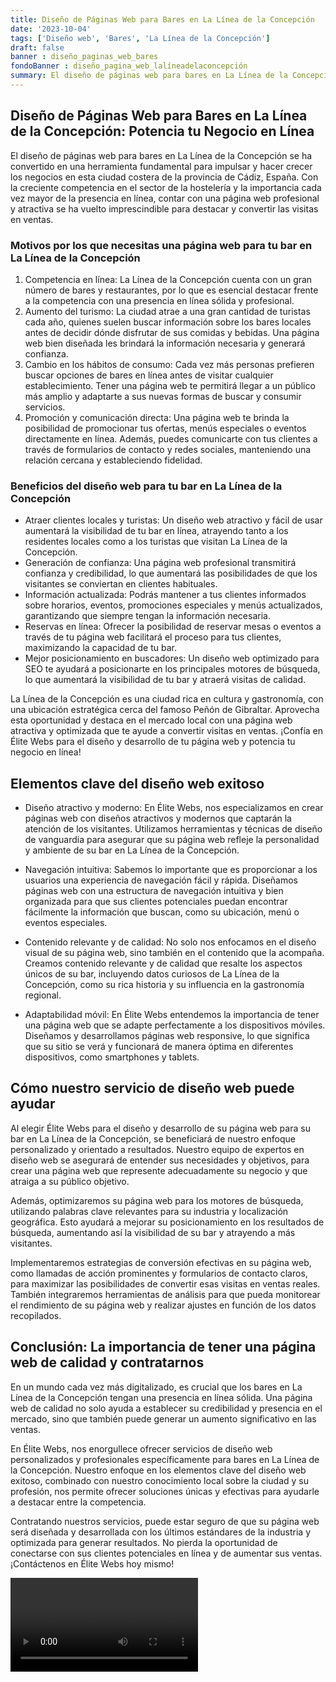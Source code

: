 ```yaml
---
title: Diseño de Páginas Web para Bares en La Línea de la Concepción
date: '2023-10-04'
tags: ['Diseño web', 'Bares', 'La Línea de la Concepción']
draft: false
banner : diseño_paginas_web_bares
fondoBanner : diseño_pagina_web_lalíneadelaconcepción
summary: El diseño de páginas web para bares en La Línea de la Concepción se ha convertido en una herramienta fundamental para impulsar y hacer crecer los negocios en esta ciudad costera de la provincia de Cádiz, España. Con la creciente competencia en el sector de la hostelería y la importancia cada vez mayor de la presencia en línea, contar con una página web profesional y atractiva se ha vuelto imprescindible para destacar y convertir las visitas en ventas.
---
```


## Diseño de Páginas Web para Bares en La Línea de la Concepción: Potencia tu Negocio en Línea

El diseño de páginas web para bares en La Línea de la Concepción se ha convertido en una herramienta fundamental para impulsar y hacer crecer los negocios en esta ciudad costera de la provincia de Cádiz, España. Con la creciente competencia en el sector de la hostelería y la importancia cada vez mayor de la presencia en línea, contar con una página web profesional y atractiva se ha vuelto imprescindible para destacar y convertir las visitas en ventas.

### Motivos por los que necesitas una página web para tu bar en La Línea de la Concepción

1. Competencia en línea: La Línea de la Concepción cuenta con un gran número de bares y restaurantes, por lo que es esencial destacar frente a la competencia con una presencia en línea sólida y profesional.
2. Aumento del turismo: La ciudad atrae a una gran cantidad de turistas cada año, quienes suelen buscar información sobre los bares locales antes de decidir dónde disfrutar de sus comidas y bebidas. Una página web bien diseñada les brindará la información necesaria y generará confianza.
3. Cambio en los hábitos de consumo: Cada vez más personas prefieren buscar opciones de bares en línea antes de visitar cualquier establecimiento. Tener una página web te permitirá llegar a un público más amplio y adaptarte a sus nuevas formas de buscar y consumir servicios.
4. Promoción y comunicación directa: Una página web te brinda la posibilidad de promocionar tus ofertas, menús especiales o eventos directamente en línea. Además, puedes comunicarte con tus clientes a través de formularios de contacto y redes sociales, manteniendo una relación cercana y estableciendo fidelidad.

### Beneficios del diseño web para tu bar en La Línea de la Concepción

- Atraer clientes locales y turistas: Un diseño web atractivo y fácil de usar aumentará la visibilidad de tu bar en línea, atrayendo tanto a los residentes locales como a los turistas que visitan La Línea de la Concepción.
- Generación de confianza: Una página web profesional transmitirá confianza y credibilidad, lo que aumentará las posibilidades de que los visitantes se conviertan en clientes habituales.
- Información actualizada: Podrás mantener a tus clientes informados sobre horarios, eventos, promociones especiales y menús actualizados, garantizando que siempre tengan la información necesaria.
- Reservas en línea: Ofrecer la posibilidad de reservar mesas o eventos a través de tu página web facilitará el proceso para tus clientes, maximizando la capacidad de tu bar.
- Mejor posicionamiento en buscadores: Un diseño web optimizado para SEO te ayudará a posicionarte en los principales motores de búsqueda, lo que aumentará la visibilidad de tu bar y atraerá visitas de calidad.

La Línea de la Concepción es una ciudad rica en cultura y gastronomía, con una ubicación estratégica cerca del famoso Peñón de Gibraltar. Aprovecha esta oportunidad y destaca en el mercado local con una página web atractiva y optimizada que te ayude a convertir visitas en ventas. ¡Confía en Élite Webs para el diseño y desarrollo de tu página web y potencia tu negocio en línea!

<GifSeo />

<Cta />

## Elementos clave del diseño web exitoso

- Diseño atractivo y moderno: En Élite Webs, nos especializamos en crear páginas web con diseños atractivos y modernos que captarán la atención de los visitantes. Utilizamos herramientas y técnicas de diseño de vanguardia para asegurar que su página web refleje la personalidad y ambiente de su bar en La Línea de la Concepción.

- Navegación intuitiva: Sabemos lo importante que es proporcionar a los usuarios una experiencia de navegación fácil y rápida. Diseñamos páginas web con una estructura de navegación intuitiva y bien organizada para que sus clientes potenciales puedan encontrar fácilmente la información que buscan, como su ubicación, menú o eventos especiales.

- Contenido relevante y de calidad: No solo nos enfocamos en el diseño visual de su página web, sino también en el contenido que la acompaña. Creamos contenido relevante y de calidad que resalte los aspectos únicos de su bar, incluyendo datos curiosos de La Línea de la Concepción, como su rica historia y su influencia en la gastronomía regional.

- Adaptabilidad móvil: En Élite Webs entendemos la importancia de tener una página web que se adapte perfectamente a los dispositivos móviles. Diseñamos y desarrollamos páginas web responsive, lo que significa que su sitio se verá y funcionará de manera óptima en diferentes dispositivos, como smartphones y tablets.

## Cómo nuestro servicio de diseño web puede ayudar

Al elegir Élite Webs para el diseño y desarrollo de su página web para su bar en La Línea de la Concepción, se beneficiará de nuestro enfoque personalizado y orientado a resultados. Nuestro equipo de expertos en diseño web se asegurará de entender sus necesidades y objetivos, para crear una página web que represente adecuadamente su negocio y que atraiga a su público objetivo.

Además, optimizaremos su página web para los motores de búsqueda, utilizando palabras clave relevantes para su industria y localización geográfica. Esto ayudará a mejorar su posicionamiento en los resultados de búsqueda, aumentando así la visibilidad de su bar y atrayendo a más visitantes.

Implementaremos estrategias de conversión efectivas en su página web, como llamadas de acción prominentes y formularios de contacto claros, para maximizar las posibilidades de convertir esas visitas en ventas reales. También integraremos herramientas de análisis para que pueda monitorear el rendimiento de su página web y realizar ajustes en función de los datos recopilados.

## Conclusión: La importancia de tener una página web de calidad y contratarnos

En un mundo cada vez más digitalizado, es crucial que los bares en La Línea de la Concepción tengan una presencia en línea sólida. Una página web de calidad no solo ayuda a establecer su credibilidad y presencia en el mercado, sino que también puede generar un aumento significativo en las ventas.

En Élite Webs, nos enorgullece ofrecer servicios de diseño web personalizados y profesionales específicamente para bares en La Línea de la Concepción. Nuestro enfoque en los elementos clave del diseño web exitoso, combinado con nuestro conocimiento local sobre la ciudad y su profesión, nos permite ofrecer soluciones únicas y efectivas para ayudarle a destacar entre la competencia.

Contratando nuestros servicios, puede estar seguro de que su página web será diseñada y desarrollada con los últimos estándares de la industria y optimizada para generar resultados. No pierda la oportunidad de conectarse con sus clientes potenciales en línea y de aumentar sus ventas. ¡Contáctenos en Élite Webs hoy mismo!

<Video />

<CtaBot job='Bares' city='La Línea de la Concepción'/>

<Gmaps query='La Línea de la Concepción+españa+maps' />